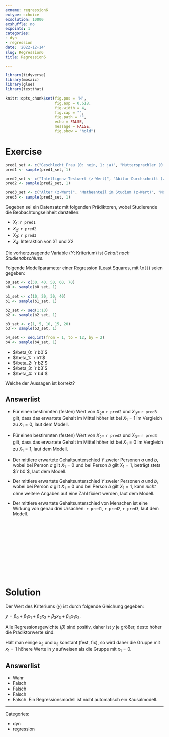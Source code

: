 ```yaml
---
exname: regression6
extype: schoice
exsolution: 10000
exshuffle: no
expoints: 1
categories:
- dyn
- regression
date: '2022-12-14'
slug: Regression6
title: Regression6

---
```





```r

library(tidyverse)
library(mosaic)
library(glue)
library(testthat)
```


```r
knitr::opts_chunk$set(fig.pos = 'H',
                      fig.asp = 0.618,
                      fig.width = 4,
                      fig.cap = "", 
                      fig.path = "",
                      echo = FALSE,
                      message = FALSE,
                      fig.show = "hold")
```






# Exercise


```r
pred1_set <- c("Geschlecht_Frau (0: nein, 1: ja)", "Muttersprachler (0: nein, 1: ja)", "Quereinsteiger (0: nein, 1: ja)")
pred1 <- sample(pred1_set, 1)

pred2_set <- c("Intelligenz-Testwert (z-Wert)", "Abitur-Durchschnitt (z-Wert)", "Letzte Mathenote (z-Wert)")
pred2 <- sample(pred2_set, 1)

pred3_set <- c("Alter (z-Wert)", "Matheanteil im Studium (z-Wert)", "Motivation-Testwert (z-Wert)")
pred3 <- sample(pred3_set, 1)


```


Gegeben sei ein Datensatz mit folgenden Prädiktoren, 
wobei Studierende die Beobachtungseinheit darstellen:

- $X_1$: `r pred1`
- $X_2$: `r pred2`
- $X_3$: `r pred3`
- $X_4$:  Interaktion von $X1$ und $X2$


Die vorherzusagende Variable ($Y$; Kriterium) ist  *Gehalt nach Studienabschluss*.





Folgende Modellparameter einer Regression (Least Squares, mit `lm()`) seien gegeben:


```r
b0_set <- c(30, 40, 50, 60, 70)
b0 <- sample(b0_set, 1)

b1_set <- c(10, 20, 30, 40)
b1 <- sample(b1_set, 1)

b2_set <- seq(1:10)
b2 <- sample(b2_set, 1)

b3_set <- c(1, 5, 10, 15, 20)
b3 <- sample(b3_set, 1)

b4_set <- seq.int(from = 1, to = 12, by = 2)
b4 <- sample(b4_set, 1)
```



- $\beta_0: `r b0`$
- $\beta_1: `r b1`$
- $\beta_2: `r b2`$
- $\beta_3: `r b3`$
- $\beta_4: `r b4`$



Welche der Aussagen ist korrekt?









Answerlist
----------
* Für einen bestimmten (festen) Wert von $X_2=$ ``r pred2`` und $X_3=$ ``r pred3`` gilt, dass das erwartete Gehalt im Mittel höher ist bei $X_1=1$ im Vergleich zu $X_1=0$, laut dem Modell.

* Für einen bestimmten (festen) Wert von $X_2$= ``r pred2`` und $X_3$= ``r pred3`` gilt, dass das erwartete Gehalt im Mittel höher ist bei $X_1=0$ im Vergleich zu $X_1=1$, laut dem Modell.

* Der mittlere erwartete Gehaltsunterschied $Y$ zweier Personen $a$ und $b$, wobei bei Person $a$ gilt $X_1=0$ und bei Person $b$ gilt $X_1=1$, beträgt stets $`r b0`$, laut dem Modell.

* Der mittlere erwartete Gehaltsunterschied $Y$ zweier Personen $a$ und $b$, wobei bei Person $a$ gilt $X_1=0$ und bei Person $b$ gilt $X_1=1$, kann *nicht* ohne weitere Angaben auf eine Zahl fixiert werden, laut dem Modell.

* Der mittlere erwartete  Gehaltsunterschied von Menschen ist eine Wirkung von genau drei Ursachen: ``r pred1``, ``r pred2``, ``r pred3``, laut dem Modell.



</br>
</br>
</br>
</br>
</br>
</br>
</br>
</br>
</br>
</br>

# Solution



Der Wert des Kriteriums ($y$) ist durch folgende Gleichung gegeben:

$y=\beta_0 + \beta_1 x_1 + \beta_2 x_2 + \beta_3 x_3 + \beta_4 x_1x_2$.

Alle Regressionsgewichte ($\beta$) sind positiv, 
daher ist $y$ je größer, desto höher die Prädiktorwerte sind.

Hält man einige $x_2$ und $x_3$ konstant (fest, fix), so wird daher die Gruppe mit $x_1=1$ höhere Werte in $y$ aufweisen als die Gruppe mit $x_1=0$.


Answerlist
----------
* Wahr
* Falsch
* Falsch
* Falsch
* Falsch. Ein Regressionsmodell ist nicht automatisch ein Kausalmodell.






---

Categories: 

- dyn
- regression

